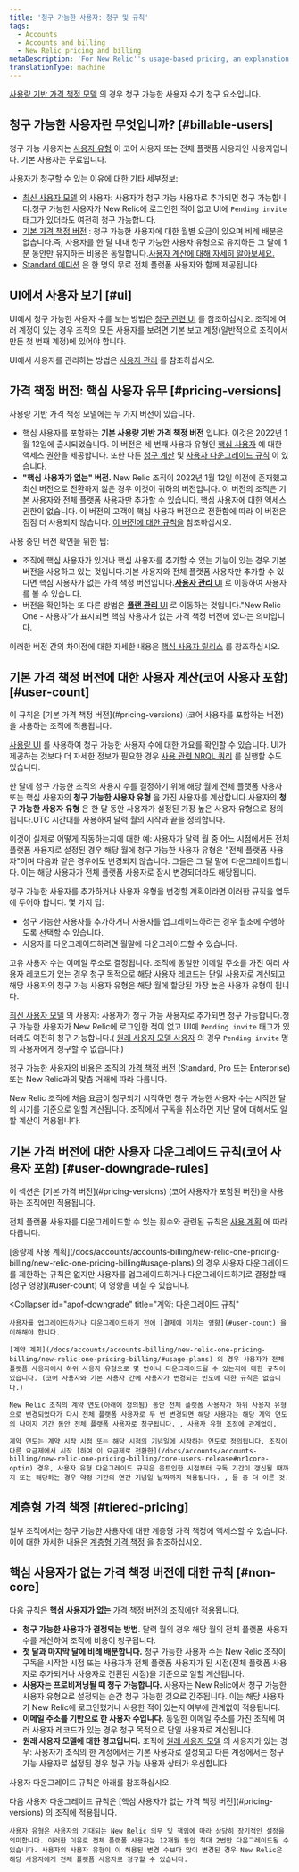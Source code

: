 ```yaml
---
title: '청구 가능한 사용자: 청구 및 규칙'
tags:
  - Accounts
  - Accounts and billing
  - New Relic pricing and billing
metaDescription: 'For New Relic''s usage-based pricing, an explanation of how billable users are calculated and rules for downgrading users.'
translationType: machine
---
```


[사용량 기반 가격 책정 모델](/docs/accounts/accounts-billing/new-relic-one-pricing-billing/new-relic-one-pricing-billing) 의 경우 청구 가능한 사용자 수가 청구 요소입니다.

## 청구 가능한 사용자란 무엇입니까? [#billable-users]

청구 가능 사용자는 [사용자 유형](/docs/accounts/accounts-billing/new-relic-one-user-management/user-type) 이 코어 사용자 또는 전체 플랫폼 사용자인 사용자입니다. 기본 사용자는 무료입니다.

사용자가 청구할 수 있는 이유에 대한 기타 세부정보:

* [최신 사용자 모델](/docs/accounts/original-accounts-billing/original-users-roles/overview-user-models) 의 사용자: 사용자가 청구 가능 사용자로 추가되면 청구 가능합니다.청구 가능한 사용자가 New Relic에 로그인한 적이 없고 UI에 `Pending invite` 태그가 있더라도 여전히 청구 가능합니다.
* [기본 가격 책정 버전](#pricing-versions) : 청구 가능한 사용자에 대한 월별 요금이 있으며 비례 배분은 없습니다.즉, 사용자를 한 달 내내 청구 가능한 사용자 유형으로 유지하든 그 달에 1분 동안만 유지하든 비용은 동일합니다.[사용자 계산에 대해 자세히 알아보세요.](#user-count)
* [Standard 에디션](https://newrelic.com/pricing) 은 한 명의 무료 전체 플랫폼 사용자와 함께 제공됩니다.

## UI에서 사용자 보기 [#ui]

UI에서 청구 가능한 사용자 수를 보는 방법은 [청구 관련 UI](/docs/accounts/accounts-billing/general-account-settings/introduction-account-settings) 를 참조하십시오. 조직에 여러 계정이 있는 경우 조직의 모든 사용자를 보려면 기본 보고 계정(일반적으로 조직에서 만든 첫 번째 계정)에 있어야 합니다.

UI에서 사용자를 관리하는 방법은 [사용자 관리](/docs/accounts/accounts-billing/new-relic-one-user-management/user-management-ui-and-tasks) 를 참조하십시오.

## 가격 책정 버전: 핵심 사용자 유무 [#pricing-versions]

사용량 기반 가격 책정 모델에는 두 가지 버전이 있습니다.

* 핵심 사용자를 포함하는 **기본 사용량 기반 가격 책정 버전** 입니다. 이것은 2022년 1월 12일에 출시되었습니다. 이 버전은 세 번째 사용자 유형인 [핵심 사용자](/docs/accounts/accounts-billing/new-relic-one-user-management/user-type) 에 대한 액세스 권한을 제공합니다. 또한 다른 [청구 계산](#user-count) 및 [사용자 다운그레이드 규칙](#user-downgrade-rules) 이 있습니다.
* **"핵심 사용자가 없는" 버전.** New Relic 조직이 2022년 1월 12일 이전에 존재했고 최신 버전으로 전환하지 않은 경우 이것이 귀하의 버전입니다. 이 버전의 조직은 기본 사용자와 전체 플랫폼 사용자만 추가할 수 있습니다. 핵심 사용자에 대한 액세스 권한이 없습니다. 이 버전의 고객이 핵심 사용자 버전으로 전환함에 따라 이 버전은 점점 더 사용되지 않습니다. [이 버전에 대한 규칙을](#non-core) 참조하십시오.

사용 중인 버전 확인을 위한 팁:

* 조직에 핵심 사용자가 있거나 핵심 사용자를 추가할 수 있는 기능이 있는 경우 기본 버전을 사용하고 있는 것입니다.기본 사용자와 전체 플랫폼 사용자만 추가할 수 있다면 핵심 사용자가 없는 가격 책정 버전입니다.[**사용자 관리** UI](/docs/accounts/accounts-billing/new-relic-one-user-management/user-management-ui-and-tasks/#where) 로 이동하여 사용자를 볼 수 있습니다.
* 버전을 확인하는 또 다른 방법은 [**플랜 관리** UI](/docs/accounts/accounts-billing/new-relic-one-pricing-billing/billing-ui) 로 이동하는 것입니다."New Relic One - 사용자"가 표시되면 핵심 사용자가 없는 가격 책정 버전에 있다는 의미입니다.

이러한 버전 간의 차이점에 대한 자세한 내용은 [핵심 사용자 릴리스](/docs/accounts/accounts-billing/new-relic-one-pricing-billing/core-users-release) 를 참조하십시오.

## 기본 가격 책정 버전에 대한 사용자 계산(코어 사용자 포함) [#user-count]

<Callout variant="important">
  이 규칙은 [기본 가격 책정 버전](#pricing-versions) (코어 사용자를 포함하는 버전)을 사용하는 조직에 적용됩니다.
</Callout>

[사용량 UI](/docs/accounts/accounts-billing/general-account-settings/introduction-account-settings/#pricing) 를 사용하여 청구 가능한 사용자 수에 대한 개요를 확인할 수 있습니다. UI가 제공하는 것보다 더 자세한 정보가 필요한 경우 [사용 관련 NRQL 쿼리](/docs/accounts/accounts-billing/new-relic-one-pricing-billing/usage-queries-alerts) 를 실행할 수도 있습니다.

한 달에 청구 가능한 조직의 사용자 수를 결정하기 위해 해당 월에 전체 플랫폼 사용자 또는 핵심 사용자의 **청구 가능한 사용자 유형** 을 가진 사용자를 계산합니다.사용자의 **청구 가능한 사용자 유형** 은 한 달 동안 사용자가 설정된 가장 높은 사용자 유형으로 정의됩니다.UTC 시간대를 사용하여 달력 월의 시작과 끝을 정의합니다.

이것이 실제로 어떻게 작동하는지에 대한 예: 사용자가 달력 월 중 어느 시점에서든 전체 플랫폼 사용자로 설정된 경우 해당 월에 청구 가능한 사용자 유형은 "전체 플랫폼 사용자"이며 다음과 같은 경우에도 변경되지 않습니다. 그들은 그 달 말에 다운그레이드합니다. 이는 해당 사용자가 전체 플랫폼 사용자로 잠시 변경되더라도 해당됩니다.

청구 가능한 사용자를 추가하거나 사용자 유형을 변경할 계획이라면 이러한 규칙을 염두에 두어야 합니다. 몇 가지 팁:

* 청구 가능한 사용자를 추가하거나 사용자를 업그레이드하려는 경우 월초에 수행하도록 선택할 수 있습니다.
* 사용자를 다운그레이드하려면 월말에 다운그레이드할 수 있습니다.

고유 사용자 수는 이메일 주소로 결정됩니다. 조직에 동일한 이메일 주소를 가진 여러 사용자 레코드가 있는 경우 청구 목적으로 해당 사용자 레코드는 단일 사용자로 계산되고 해당 사용자의 청구 가능 사용자 유형은 해당 월에 할당된 가장 높은 사용자 유형이 됩니다.

[최신 사용자 모델](/docs/accounts/original-accounts-billing/original-users-roles/overview-user-models) 의 사용자: 사용자가 청구 가능 사용자로 추가되면 청구 가능합니다.청구 가능한 사용자가 New Relic에 로그인한 적이 없고 UI에 `Pending invite` 태그가 있더라도 여전히 청구 가능합니다.( [원래 사용자 모델 사용자](/docs/accounts/original-accounts-billing/original-users-roles/users-roles-original-user-model) 의 경우 `Pending invite` 명의 사용자에게 청구할 수 없습니다.)

청구 가능한 사용자의 비용은 조직의 [가격 책정 버전](https://newrelic.com/pricing) (Standard, Pro 또는 Enterprise) 또는 New Relic과의 맞춤 거래에 따라 다릅니다.

New Relic 조직에 처음 요금이 청구되기 시작하면 청구 가능한 사용자 수는 시작한 달의 시기를 기준으로 일할 계산됩니다. 조직에서 구독을 취소하면 지난 달에 대해서도 일할 계산이 적용됩니다.

## 기본 가격 버전에 대한 사용자 다운그레이드 규칙(코어 사용자 포함) [#user-downgrade-rules]

<Callout variant="important">
  이 섹션은 [기본 가격 버전](#pricing-versions) (코어 사용자가 포함된 버전)을 사용하는 조직에만 적용됩니다.
</Callout>

전체 플랫폼 사용자를 다운그레이드할 수 있는 횟수와 관련된 규칙은 [사용 계획](/docs/accounts/accounts-billing/new-relic-one-pricing-billing/new-relic-one-pricing-billing#usage-plans) 에 따라 다릅니다.

<CollapserGroup>
  <Collapser
    id="payg-downgrade"
    title="종량제: 다운그레이드 규칙"
  >
    [종량제 사용 계획](/docs/accounts/accounts-billing/new-relic-one-pricing-billing/new-relic-one-pricing-billing#usage-plans) 의 경우 사용자 다운그레이드를 제한하는 규칙은 없지만 사용자를 업그레이드하거나 다운그레이드하기로 결정할 때 [청구 영향](#user-count) 이 영향을 미칠 수 있습니다.
  </Collapser>

  <Collapser
    id="apof-downgrade"
    title="계약: 다운그레이드 규칙"
  >
    사용자를 업그레이드하거나 다운그레이드하기 전에 [결제에 미치는 영향](#user-count) 을 이해해야 합니다.

    [계약 계획](/docs/accounts/accounts-billing/new-relic-one-pricing-billing/new-relic-one-pricing-billing/#usage-plans) 의 경우 사용자가 전체 플랫폼 사용자에서 하위 사용자 유형으로 몇 번이나 다운그레이드될 수 있는지에 대한 규칙이 있습니다. (코어 사용자와 기본 사용자 간에 사용자가 변경되는 빈도에 대한 규칙은 없습니다.)

    New Relic 조직의 계약 연도(아래에 정의됨) 동안 전체 플랫폼 사용자가 하위 사용자 유형으로 변경되었다가 다시 전체 플랫폼 사용자로 두 번 변경되면 해당 사용자는 해당 계약 연도의 나머지 기간 동안 전체 플랫폼 사용자로 청구됩니다. , 사용자 유형 조정에 관계없이.

    계약 연도는 계약 시작 시점 또는 해당 시점의 기념일에 시작하는 연도로 정의됩니다. 조직이 다른 요금제에서 시작 [하여 이 요금제로 전환한](/docs/accounts/accounts-billing/new-relic-one-pricing-billing/core-users-release#nr1core-optin) 경우, 사용자 유형 다운그레이드 규칙은 옵트인한 시점부터 구독 기간이 갱신될 때까지 또는 해당하는 경우 약정 기간의 연간 기념일 날짜까지 적용됩니다. , 둘 중 더 이른 것.
  </Collapser>
</CollapserGroup>

## 계층형 가격 책정 [#tiered-pricing]

일부 조직에서는 청구 가능한 사용자에 대한 계층형 가격 책정에 액세스할 수 있습니다. 이에 대한 자세한 내용은 [계층형 가격 책정](/docs/accounts/accounts-billing/new-relic-one-pricing-billing/new-relic-one-pricing-billing#tiered-pricing) 을 참조하십시오.

## 핵심 사용자가 없는 가격 책정 버전에 대한 규칙 [#non-core]

다음 규칙은 [**핵심 사용자가 없는** 가격 책정 버전의](#pricing-versions) 조직에만 적용됩니다.

* **청구 가능한 사용자가 결정되는 방법.** 달력 월의 경우 해당 월의 전체 플랫폼 사용자 수를 계산하여 조직에 비용이 청구됩니다.
* **첫 달과 마지막 달에 비례 배분합니다.** 청구 가능한 사용자 수는 New Relic 조직이 구독을 시작한 시점 또는 사용자가 전체 플랫폼 사용자가 된 시점(전체 플랫폼 사용자로 추가되거나 사용자로 전환된 시점)을 기준으로 일할 계산됩니다.
* **사용자는 프로비저닝될 때 청구 가능합니다.** 사용자는 New Relic에서 청구 가능한 사용자 유형으로 설정되는 순간 청구 가능한 것으로 간주됩니다. 이는 해당 사용자가 New Relic에 로그인했거나 사용한 적이 있는지 여부에 관계없이 적용됩니다.
* **이메일 주소를 기반으로 한 사용자 수입니다.** 동일한 이메일 주소를 가진 조직에 여러 사용자 레코드가 있는 경우 청구 목적으로 단일 사용자로 계산됩니다.
* **원래 사용자 모델에 대한 경고입니다.** 조직에 [원래 사용자 모델](/docs/accounts/original-accounts-billing/original-users-roles/overview-user-models) 의 사용자가 있는 경우: 사용자가 조직의 한 계정에서는 기본 사용자로 설정되고 다른 계정에서는 청구 가능 사용자로 설정된 경우 청구 가능 사용자 상태가 우선합니다.

사용자 다운그레이드 규칙은 아래를 참조하십시오.

<CollapserGroup>
  <Collapser
    id="non-core-downgrade-rules"
    title="사용자 다운그레이드 규칙"
  >
    다음 사용자 다운그레이드 규칙은 [핵심 사용자가 없는 가격 책정 버전](#pricing-versions) 의 조직에 적용됩니다.

    사용자 유형은 사용자의 기대되는 New Relic 의무 및 책임에 따라 상당히 장기적인 설정을 의미합니다. 이러한 이유로 전체 플랫폼 사용자는 12개월 동안 최대 2번만 다운그레이드될 수 있습니다. 사용자의 사용자 유형이 이 허용된 변경 수보다 많이 변경된 경우 New Relic은 해당 사용자에게 전체 플랫폼 사용자로 청구할 수 있습니다.
  </Collapser>
</CollapserGroup>
